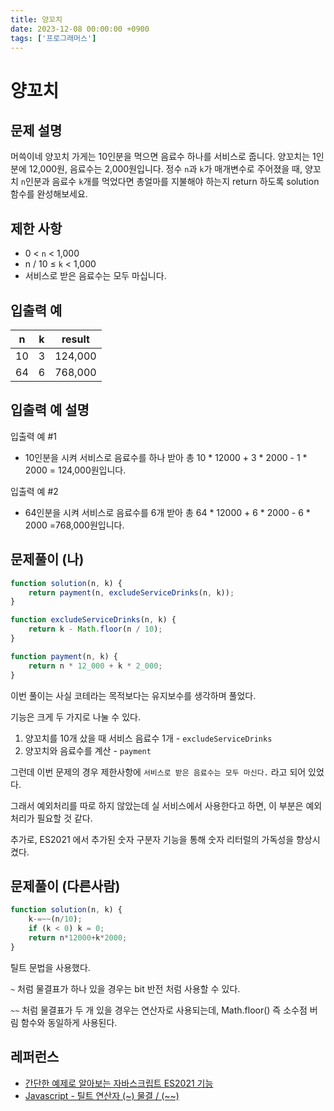 ```yaml
---
title: 양꼬치
date: 2023-12-08 00:00:00 +0900
tags: ['프로그래머스']
---
```


# 양꼬치

## 문제 설명

머쓱이네 양꼬치 가게는 10인분을 먹으면 음료수 하나를 서비스로 줍니다. 양꼬치는 1인분에 12,000원, 음료수는 2,000원입니다. 정수 `n`과 `k`가 매개변수로 주어졌을 때, 양꼬치 `n`인분과 음료수 `k`개를 먹었다면 총얼마를 지불해야 하는지 return 하도록 solution 함수를 완성해보세요.

## **제한 사항**

- 0 < `n` < 1,000
- n / 10 ≤ `k` < 1,000
- 서비스로 받은 음료수는 모두 마십니다.

## **입출력 예**

| n | k | result |
| --- | --- | --- |
| 10 | 3 | 124,000 |
| 64 | 6 | 768,000 |

## **입출력 예 설명**

입출력 예 #1

- 10인분을 시켜 서비스로 음료수를 하나 받아 총 10 * 12000 + 3 * 2000 - 1 * 2000 = 124,000원입니다.

입출력 예 #2

- 64인분을 시켜 서비스로 음료수를 6개 받아 총 64 * 12000 + 6 * 2000 - 6 * 2000 =768,000원입니다.

## **문제풀이 (나)**

```jsx
function solution(n, k) {
    return payment(n, excludeServiceDrinks(n, k));
}

function excludeServiceDrinks(n, k) {
    return k - Math.floor(n / 10);
}

function payment(n, k) {
    return n * 12_000 + k * 2_000;
}
```

이번 풀이는 사실 코테라는 목적보다는 유지보수를 생각하며 풀었다.

기능은 크게 두 가지로 나눌 수 있다.

1. 양꼬치를 10개 샀을 때 서비스 음료수 1개 - `excludeServiceDrinks`
2. 양꼬치와 음료수를 계산 - `payment`

그런데 이번 문제의 경우 제한사항에 `서비스로 받은 음료수는 모두 마신다.` 라고 되어 있었다.

그래서 예외처리를 따로 하지 않았는데 실 서비스에서 사용한다고 하면, 이 부분은 예외처리가 필요할 것 같다.

추가로, ES2021 에서 추가된 숫자 구분자 기능을 통해 숫자 리터럴의 가독성을 향상시켰다.

## **문제풀이 (다른사람)**

```jsx
function solution(n, k) {
    k-=~~(n/10);
    if (k < 0) k = 0;
    return n*12000+k*2000;
}
```

틸트 문법을 사용했다.

`~` 처럼 물결표가 하나 있을 경우는 bit 반전 처럼 사용할 수 있다.

`~~` 처럼 물결표가 두 개 있을 경우는 연산자로 사용되는데, Math.floor() 즉 소수점 버림 함수와 동일하게 사용된다.

## **레퍼런스**
- [간단한 예제로 알아보는 자바스크립트 ES2021 기능](https://ui.toast.com/weekly-pick/ko_20210202)
- [Javascript - 틸트 연산자 (~) 물결 / (~~)](https://backback.tistory.com/363)